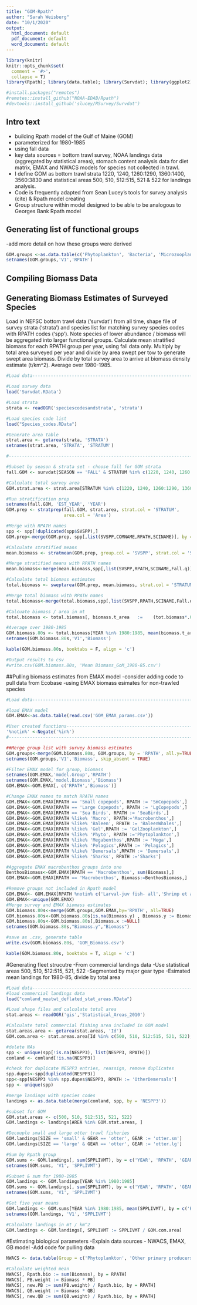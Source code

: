 ```yaml
---
title: "GOM-Rpath"
author: "Sarah Weisberg"
date: "10/1/2020"
output:
  html_document: default
  pdf_document: default
  word_document: default
---
```



```r
library(knitr)
knitr::opts_chunk$set(
  comment = '#>',
  collapse = T)
library(Rpath); library(data.table); library(Survdat); library(ggplot2); library(rgdal); library(here)

#install.packages("remotes")
#remotes::install_github("NOAA-EDAB/Rpath")
#devtools::install_github('slucey/RSurvey/Survdat')

```

## Intro text
- building Rpath model of the Gulf of Maine (GOM)
- parameterized for 1980-1985
- using fall data
- key data sources = bottom trawl survey, NOAA landings data (aggregated by statistical areas), stomach content analysis data for diet matrix, EMAX and NWACS models for species not collected in trawl.
- I define GOM as bottom trawl strata 1220, 1240, 1260:1290, 1360:1400, 3560:3830 and statistical areas 500, 510, 512:515, 521 & 522 for landings analysis.
- Code is frequently adapted from Sean Lucey's tools for survey analysis (cite) & Rpath model creating
- Group structure within model designed to be able to be analogous to Georges Bank Rpath model

## Generating list of functional groups
-add more detail on how these groups were derived


```r
GOM.groups <-as.data.table(c('Phytoplankton', 'Bacteria', 'Microzooplankton', 'GelZooplankton','LgCopepods', 'SmCopepods', 'Micronekton', 'Illex',' Loligo', 'OtherCephalopods','Macrobenthos','AmLobster','OceanPout','SmPelagics','SmFlatfishes','NShrimp','RiverHerring','AtlScallop','OtherPelagics','SummerFlounder','AtlHerring','Mesopelagics','SouthernDemersals','YTFlounder','Cod','Haddock','AmPlaice','AtlMackerel','Cusk','OtherDemersals','HMS','OtherSkates','RedHake','Barndoor Skate','Fourspot','SmoothDogfish','Pollock','Goosefish','SilverHake','WhiteHake','SpinyDogfish','Redfish','LittleSkate','SeaBirds','Windowpane','WinterFlounder','WitchFlounder','BlackSeaBass','Sharks','WinterSkate','Pinnipeds','BaleenWhales','Odontocetes'))
setnames(GOM.groups,'V1','RPATH')

```


## Compiling Biomass Data

## Generating Biomass Estimates of Surveyed Species
Load in NEFSC bottom trawl data ('survdat') from all time, shape file of survey strata ('strata') and species list for matching survey species codes with RPATH codes ('spp'). Note species of lower abundance / biomass will be aggregated into larger functional groups. Calculate mean stratified biomass for each RPATH group per year, using fall data only. Multiply by total area surveyed per year and divide by area swept per tow to generate swept area biomass. Divide by total survey area to arrive at biomass density estimate (t/km^2). Average over 1980-1985.

```r
#Load data------------------------------------------------------------------

#Load survey data
load('Survdat.RData')

#Load strata
strata <- readOGR('speciescodesandstrata', 'strata')

#Load species code list
load("Species_codes.RData")

#Generate area table
strat.area <- getarea(strata, 'STRATA')
setnames(strat.area, 'STRATA', 'STRATUM')

#---------------------------------------------------------------------------

#Subset by season & strata set - choose fall for GOM strata
fall.GOM <- survdat[SEASON == 'FALL' & STRATUM %in% c(1220, 1240, 1260:1290, 1360:1400, 3560:3830), ]

#Calculate total survey area
GOM.strat.area <- strat.area[STRATUM %in% c(1220, 1240, 1260:1290, 1360:1400, 3560:3830), sum(Area)]

#Run stratification prep
setnames(fall.GOM, 'EST_YEAR', 'YEAR')
GOM.prep <- stratprep(fall.GOM, strat.area, strat.col = 'STRATUM', 
                      area.col = 'Area')

#Merge with RPATH names
spp <- spp[!duplicated(spp$SVSPP),]
GOM.prep<-merge(GOM.prep, spp[,list(SVSPP,COMNAME,RPATH,SCINAME)], by = 'SVSPP')

#Calculate stratified means 
mean.biomass <- stratmean(GOM.prep, group.col = 'SVSPP', strat.col = 'STRATUM')

#Merge stratified means with RPATH names
mean.biomass<-merge(mean.biomass,spp[,list(SVSPP,RPATH,SCINAME,Fall.q)], by = 'SVSPP')

#Calculate total biomass estimates
total.biomass <- sweptarea(GOM.prep, mean.biomass, strat.col = 'STRATUM', area.col = 'Area')

#Merge total biomass with RPATH names
total.biomass<-merge(total.biomass,spp[,list(SVSPP,RPATH,SCINAME,Fall.q)], by = 'SVSPP')

#Calcuate biomass / area in mt
total.biomass <- total.biomass[, biomass.t_area   :=    (tot.biomass*.001)/(Fall.q*GOM.strat.area)]

#Average over 1980-1985
GOM.biomass.80s <- total.biomass[YEAR %in% 1980:1985, mean(biomass.t_area), by = RPATH]
setnames(GOM.biomass.80s,'V1','Biomass')

kable(GOM.biomass.80s, booktabs = F, align = 'c')

#Output results to csv
#write.csv(GOM.biomass.80s, 'Mean Biomass_GoM_1980-85.csv')
```

##Pulling biomass estimates from EMAX model
-consider adding code to pull data from Ecobase
-using EMAX biomass esimates for non-trawled species

```r
#Load data------------------------------------------------------------------

#load EMAX model
GOM.EMAX<-as.data.table(read.csv('GOM_EMAX_params.csv'))

#User created functions-----------------------------------------------------
'%notin%' <-Negate('%in%')
#---------------------------------------------------------------------------

##Merge group list with survey biomass estimates
GOM.groups<-merge(GOM.biomass.80s, GOM.groups, by = 'RPATH', all.y=TRUE)
setnames(GOM.groups,'V1','Biomass', skip_absent = TRUE)

#Filter EMAX model for group, biomass
setnames(GOM.EMAX,'model.Group','RPATH')
setnames(GOM.EMAX,'model.Biomass','Biomass')
GOM.EMAX<-GOM.EMAX[, c('RPATH','Biomass')]

#Change EMAX names to match RPATH names
GOM.EMAX<-GOM.EMAX[RPATH == 'Small copepods', RPATH := 'SmCopepods',]
GOM.EMAX<-GOM.EMAX[RPATH == 'Large Copepods', RPATH := 'LgCopepods',]
GOM.EMAX<-GOM.EMAX[RPATH == 'Sea Birds', RPATH := 'SeaBirds',]
GOM.EMAX<-GOM.EMAX[RPATH %like% 'Macro', RPATH:='Macrobenthos',]
GOM.EMAX<-GOM.EMAX[RPATH %like% 'Baleen', RPATH := 'BaleenWhales',]
GOM.EMAX<-GOM.EMAX[RPATH %like% 'Gel',RPATH := 'GelZooplankton',]
GOM.EMAX<-GOM.EMAX[RPATH %like% 'Phyto', RPATH :='Phytoplankton',]
GOM.EMAX<-GOM.EMAX[RPATH %like% 'Megabenthos',RPATH := 'Mega',]
GOM.EMAX<-GOM.EMAX[RPATH %like% 'Pelagics',RPATH := 'Pelagics',]
GOM.EMAX<-GOM.EMAX[RPATH %like% 'Demersals',RPATH := 'Demersals',]
GOM.EMAX<-GOM.EMAX[RPATH %like% 'Sharks', RPATH :='Sharks']

#Aggregate EMAX macrobenthos groups into one 
BenthosBiomass<-GOM.EMAX[RPATH == 'Macrobenthos', sum(Biomass),]
GOM.EMAX<-GOM.EMAX[RPATH == 'Macrobenthos', Biomass:=BenthosBiomass,]

#Remove groups not included in Rpath model
GOM.EMAX<- GOM.EMAX[RPATH %notin% c('Larval-juv fish- all','Shrimp et al.','Mega','Pelagics','Demersals','Discard','Detritus-POC','Fishery'),]
GOM.EMAX<-unique(GOM.EMAX)
#Merge survey and EMAX biomass estimates
GOM.biomass.80s<-merge(GOM.groups,GOM.EMAX,by='RPATH', all=TRUE)
GOM.biomass.80s<-GOM.biomass.80s[is.na(Biomass.y) , Biomass.y := Biomass.x]
GOM.biomass.80s<-GOM.biomass.80s[,Biomass.x :=NULL]
setnames(GOM.biomass.80s,"Biomass.y","Biomass")

#save as .csv, generate table
write.csv(GOM.biomass.80s, 'GOM_Biomass.csv')

kable(GOM.biomass.80s, booktabs = T, align = 'c')

```

#Generating fleet strucutre
-From commercial landings data
-Use statistical areas 500, 510, 512:515, 521, 522
-Segmented by major gear type
-Esimated mean landings for 1980-85, divide by total area

```r

#Load data------------------------------------------------------------------
#load commercial landings data 
load("comland_meatwt_deflated_stat_areas.RData")

#Load shape files and calculate total area
stat.areas <- readOGR('gis','Statistical_Areas_2010')

#Calculate total commercial fishing area included in GOM model
stat.areas.area <- getarea(stat.areas, 'Id')
GOM.com.area <- stat.areas.area[Id %in% c(500, 510, 512:515, 521, 522), sum(Area)]

#delete NAs
spp <- unique(spp[!is.na(NESPP3), list(NESPP3, RPATH)])
comland <- comland[!is.na(NESPP3)]

#check for duplicate NESPP3 entries, reassign, remove duplicates
spp.dupes<-spp[duplicated(NESPP3)]
spp<-spp[NESPP3 %in% spp.dupes$NESPP3, RPATH := 'OtherDemersals']
spp <- unique(spp)

#merge landings with species codes
landings <- as.data.table(merge(comland, spp, by = 'NESPP3'))

#subset for GOM 
GOM.stat.areas <- c(500, 510, 512:515, 521, 522)
GOM.landings <- landings[AREA %in% GOM.stat.areas, ]

#Decouple small and large otter trawl fisheries
GOM.landings[SIZE == 'small' & GEAR == 'otter', GEAR := 'otter.sm']
GOM.landings[SIZE == 'large' & GEAR == 'otter', GEAR := 'otter.lg']

#Sum by Rpath group
GOM.sums <- GOM.landings[, sum(SPPLIVMT), by = c('YEAR', 'RPATH', 'GEAR')]
setnames(GOM.sums, 'V1', 'SPPLIVMT')

#Subset & sum for 1980-1985
GOM.landings <- GOM.landings[YEAR %in% 1980:1985]
GOM.sums <- GOM.landings[, sum(SPPLIVMT), by = c('YEAR', 'RPATH', 'GEAR')]
setnames(GOM.sums, 'V1', 'SPPLIVMT')

#Get five year means
GOM.landings <- GOM.sums[YEAR %in% 1980:1985, mean(SPPLIVMT), by = c('RPATH', 'GEAR')]
setnames(GOM.landings, 'V1', 'SPPLIVMT')

#Calculate landings in mt / km^2
GOM.landings <- GOM.landings[, SPPLIVMT := SPPLIVMT / GOM.com.area]

```

#Estimating biological parameters
-Explain data sources - NWACS, EMAX, GB model
-Add code for pulling data

```r
NWACS <- data.table(Group = c('Phytoplankton', 'Other primary producers', 'Bacteria','Microzooplankton', 'Small Copepods', 'Large Copepods','Gelatinous zooplankton', 'Micronekton', 'Macrobenthos- polychaetes', 'Macrobenthos- crustaceans', 'Macrobenthos- molluscs', 'Macrobenthos- other','Megabenthos- filterers', 'Megabenthos- other', 'Shrimp and Similar Species', 'Mesopelagics','Atlantic herring', 'Alosines', 'Atlantic menhaden (S)', 'Atlantic menhaden (M)', 'Atlantic menhaden (L)', 'Anchovies', 'Atlantic mackerel', 'Squid', 'Butterfish','Small pelagics- other', 'Bluefish (S)', 'Bluefish (M)', 'Bluefish (L)', 'Striped bass (S)', 'Striped bass (M)','Striped bass (L)', 'Weakfish (S)', 'Weakfish (M)', 'Weakfish (L)', 'Spiny dogfish (S)', 'Spiny dogfish (L)','Atlantic cod (S)', 'Atlantic cod (M)', 'Atlantic Cod (L)','Haddock', 'Hake', 'Atlantic croaker','Yellowtail flounder (S)', 'Yellowtail flounder (L)', 'Summer flounder (S)', 'Summer flounder (L)', 'Skates','Demersal benthivores - other', 'Demersal piscivores - other','Demersal omnivores - other', 'Medium pelagics - other','Sharks - coastal', 'Sharks - pelagic', 'Large pelagics (HMS)', 'Pinnipeds', 'Baleen whales', 'Odontocetes', 'Seabirds', 'Nearshore pisc birds', 'Detritus'),Biomass = c(30.000, 1.605, 7.700, 7.000, 16.000, 17.966, 6.349, 7.654, 17.452, 7.000, 8.340, 21.000, 5.500, 4.498,  0.470, 0.090, 1.650, 0.200, 0.371, 2.048, 1.200,1.100, 1.740, 1.267, 1.488, 1.400, 0.017, 0.160, 0.509, 0.003, 0.022, 0.022, 0.006, 0.038, 0.036,0.337, 0.800, 0.055, 0.144, 0.277, 0.254, 1.100,0.350, 0.007, 0.187, 0.010, 0.159, 1.000, 2.300,1.300, 1.100, 0.021, 0.008, 0.016, 0.070, 0.035,0.464, 0.060, 0.007, 0.007, 52.6),PB = c(180.700, 55.570, 91.250, 85.000, 46.000, 46.000, 40.000,14.250, 2.500, 3.600, 2.200, 2.000, 1.200, 2.300, 2.000,1.100, 1.100, 1.300, 1.900, 1.309, 0.756, 2.200, 0.550,5.720, 1.312, 1.200, 3.900, 0.900, 0.310, 1.500, 0.526, 0.317, 3.300, 0.900, 1.000, 0.321, 0.321, 1.087, 1.125, 0.700, 0.700, 1.296, 0.994, 2.700, 0.850, 2.200, 1.050,0.250, 0.550, 0.450, 0.550, 0.450, 0.200, 0.113, 0.579, 0.075, 0.040, 0.040, 0.279, 0.279, NA), QB = c(0.000, 0.000, 380.208, 283.400, 140.000, 150.000, 145.326,85.497, 17.500, 21.000, 13.949, 16.059, 6.660, 15.533,6.660, 3.700, 3.700, 4.400, 15.860, 6.643, 3.785, 7.333, 2.170, 19.000, 4.230, 4.000, 20.935, 6.093, 3.139, 10.265, 3.429, 1.820, 13.520, 4.689, 2.803, 3.519, 1.810, 5.059, 2.603, 1.500, 3.000, 3.850, 3.550, 12.168, 2.900, 10.283, 2.900, 0.900, 1.833, 1.500, 1.833, 1.838, 1.247,0.690, 6.794, 5.581, 3.217, 14.301, 80.000, 80.000, NA), RPATH = c('Phytoplankton', 'Phytoplankton', 'Bacteria', 'Microzooplankton', 'Mesozooplankton', 'Mesozooplankton','GelZooplankton', 'Micronekton',rep('Macrobenthos', 4), 'AtlScallop', 'AmLobster','OtherShrimps', 'Mesopelagics', 'AtlHerring', 'SmPelagics',rep('OtherPelagics', 3), 'SmPelagics', 'AtlMackerel','Illex', 'Butterfish', 'SmPelagics', rep('Bluefish', 3),rep('OtherPelagics', 3), rep('SouthernDemersals', 3), rep('SpinyDogfish', 2), rep('Cod', 3), 'Haddock','RedHake', 'SouthernDemersals', rep('YTFlounder', 2),rep('SummerFlounder', 2), 'WinterSkate', rep('OtherDemersals', 3), 'OtherPelagics', rep('Sharks', 2),'HMS', 'Seals', 'BalWhale', 'ToothWhale', 'Seabirds','Seabirds', 'Detritus'))

#Calculate weighted mean
NWACS[, Rpath.bio := sum(Biomass), by = RPATH]
NWACS[, PB.weight := Biomass * PB]
NWACS[, new.PB := sum(PB.weight) / Rpath.bio, by = RPATH]
NWACS[, QB.weight := Biomass * QB]
NWACS[, new.QB := sum(QB.weight) / Rpath.bio, by = RPATH]
```


